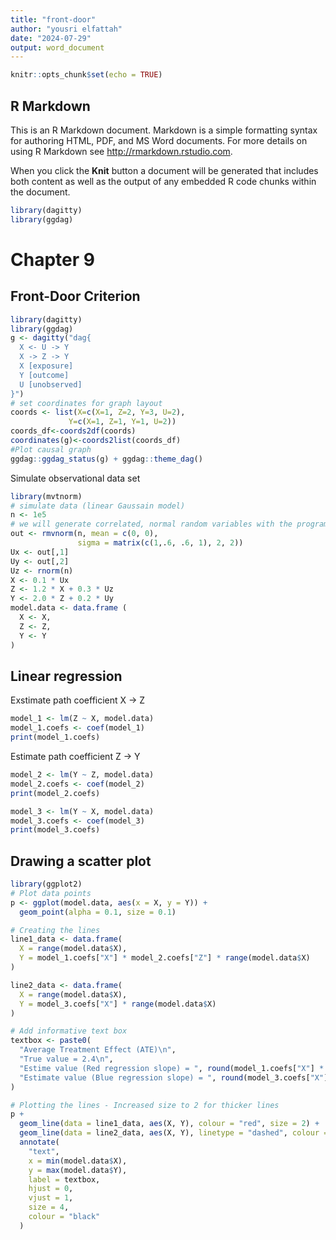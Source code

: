```yaml
---
title: "front-door"
author: "yousri elfattah"
date: "2024-07-29"
output: word_document
---
```


```r
knitr::opts_chunk$set(echo = TRUE)
```

## R Markdown

This is an R Markdown document. Markdown is a simple formatting syntax for authoring HTML, PDF, and MS Word documents. For more details on using R Markdown see <http://rmarkdown.rstudio.com>.

When you click the **Knit** button a document will be generated that includes both content as well as the output of any embedded R code chunks within the document.

```r
library(dagitty)
library(ggdag)
```

# Chapter 9

## Front-Door Criterion

```r
library(dagitty)
library(ggdag)
g <- dagitty("dag{
  X <- U -> Y 
  X -> Z -> Y 
  X [exposure]
  Y [outcome]
  U [unobserved]
}") 
# set coordinates for graph layout
coords <- list(X=c(X=1, Z=2, Y=3, U=2),
             Y=c(X=1, Z=1, Y=1, U=2))
coords_df<-coords2df(coords)
coordinates(g)<-coords2list(coords_df)
#Plot causal graph
ggdag::ggdag_status(g) + ggdag::theme_dag()
```

Simulate observational data set

```r
library(mvtnorm)
# simulate data (linear Gaussain model)
n <- 1e5
# we will generate correlated, normal random variables with the program rmmvnorm in the mvtnorm library
out <- rmvnorm(n, mean = c(0, 0), 
               sigma = matrix(c(1,.6, .6, 1), 2, 2))
Ux <- out[,1]
Uy <- out[,2]
Uz <- rnorm(n)
X <- 0.1 * Ux
Z <- 1.2 * X + 0.3 * Uz
Y <- 2.0 * Z + 0.2 * Uy
model.data <- data.frame (
  X <- X,
  Z <- Z,
  Y <- Y
)

```

## Linear regression

Exstimate path coefficient X -\> Z

```r
model_1 <- lm(Z ~ X, model.data)
model_1.coefs <- coef(model_1)
print(model_1.coefs)
```

Estimate path coefficient Z -\> Y

```r
model_2 <- lm(Y ~ Z, model.data)
model_2.coefs <- coef(model_2)
print(model_2.coefs)
```

```r
model_3 <- lm(Y ~ X, model.data)
model_3.coefs <- coef(model_3)
print(model_3.coefs)
```

## Drawing a scatter plot

```r
library(ggplot2)
# Plot data points
p <- ggplot(model.data, aes(x = X, y = Y)) +
  geom_point(alpha = 0.1, size = 0.1) 

# Creating the lines
line1_data <- data.frame(
  X = range(model.data$X),
  Y = model_1.coefs["X"] * model_2.coefs["Z"] * range(model.data$X)
)

line2_data <- data.frame(
  X = range(model.data$X),
  Y = model_3.coefs["X"] * range(model.data$X)
)

# Add informative text box
textbox <- paste0(
  "Average Treatment Effect (ATE)\n",
  "True value = 2.4\n",
  "Estime value (Red regression slope) = ", round(model_1.coefs["X"] * model_2.coefs["Z"],4), "\n",
  "Estimate value (Blue regression slope) = ", round(model_3.coefs["X"],4)
)

# Plotting the lines - Increased size to 2 for thicker lines
p +
  geom_line(data = line1_data, aes(X, Y), colour = "red", size = 2) +
  geom_line(data = line2_data, aes(X, Y), linetype = "dashed", colour = "blue", size = 2) +
  annotate(
    "text",
    x = min(model.data$X),
    y = max(model.data$Y),
    label = textbox,
    hjust = 0,
    vjust = 1,
    size = 4,
    colour = "black"
  )
```
